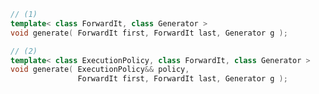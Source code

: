 ```cpp
// (1)
template< class ForwardIt, class Generator >
void generate( ForwardIt first, ForwardIt last, Generator g );

// (2)
template< class ExecutionPolicy, class ForwardIt, class Generator >
void generate( ExecutionPolicy&& policy,
               ForwardIt first, ForwardIt last, Generator g );
```
